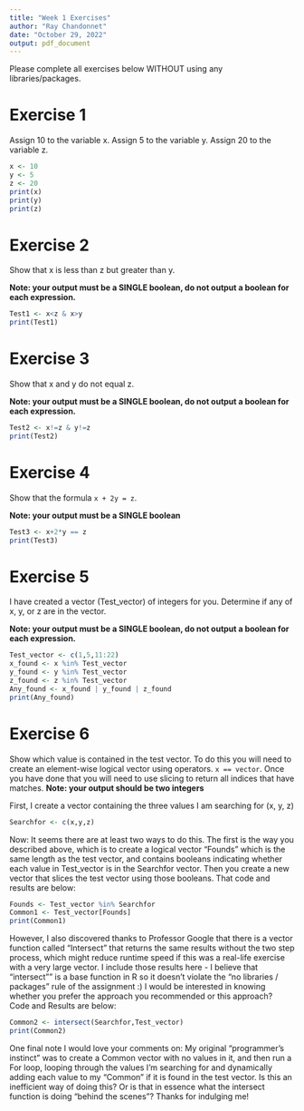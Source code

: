 ```yaml
---
title: "Week 1 Exercises"
author: "Ray Chandonnet"
date: "October 29, 2022"
output: pdf_document
---
```


Please complete all exercises below WITHOUT using any libraries/packages.

# Exercise 1
Assign 10 to the variable x. Assign 5 to the variable y. Assign 20 to the variable z.

```r
x <- 10
y <- 5
z <- 20
print(x)
print(y)
print(z)
```


# Exercise 2
Show that x is less than z but greater than y.

**Note: your output must be a SINGLE boolean, do not output a boolean for each expression.**

```r
Test1 <- x<z & x>y
print(Test1)
```

# Exercise 3
Show that x and y do not equal z. 

**Note: your output must be a SINGLE boolean, do not output a boolean for each expression.**

```r
Test2 <- x!=z & y!=z
print(Test2)
```

# Exercise 4
Show that the formula `x + 2y = z`. 

**Note: your output must be a SINGLE boolean**

```r
Test3 <- x+2*y == z
print(Test3)
```

# Exercise 5
I have created a vector (Test_vector) of integers for you. Determine if any of x, y, or z are in the vector. 

**Note: your output must be a SINGLE boolean, do not output a boolean for each expression.**

```r
Test_vector <- c(1,5,11:22)
x_found <- x %in% Test_vector
y_found <- y %in% Test_vector
z_found <- z %in% Test_vector
Any_found <- x_found | y_found | z_found
print(Any_found)
```

# Exercise 6
Show which value is contained in the test vector. To do this you will need to create an element-wise logical vector using operators. `x == vector`. Once you have done that you will need to use slicing to return all indices that have matches.
**Note: your output should be two integers**

First, I create a vector containing the three values I am searching for (x, y, z)
```r
Searchfor <- c(x,y,z)
```

Now: It seems there are at least two ways to do this.  The first is the way you described above, which is to create a logical vector "Founds" which is the same length as the test vector, and contains booleans indicating whether each value in Test_vector is in the Searchfor vector.  Then you create a new vector that slices the test vector using those booleans.  That code and results are below:

``` r
Founds <- Test_vector %in% Searchfor
Common1 <- Test_vector[Founds]
print(Common1)
```

However, I also discovered thanks to Professor Google that there is a vector function called "Intersect" that returns the same results without the two step process, which might reduce runtime speed if this was a real-life exercise with a very large vector.  I include those results here - I believe that "intersect"" is a base function in R so it doesn't violate the "no libraries / packages" rule of the assignment :)   I would be interested in knowing whether you prefer the approach you recommended or this approach?  Code and Results are below:

``` r
Common2 <- intersect(Searchfor,Test_vector)
print(Common2)
```

One final note I would love your comments on:  My original "programmer's instinct" was to create a Common vector  with no values in it, and then run a For loop, looping through the values I'm searching for and dynamically adding each value to my "Common" if it is found in the test vector.  Is this an inefficient way of doing this?  Or is that in essence what the intersect function is doing "behind the scenes"?  Thanks for indulging me!